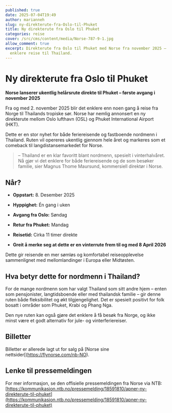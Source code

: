 ```yaml
---
published: true
date: 2025-07-04T19:49
author: marianneh
slug: ny-direkterute-fra-Oslo-til-Phuket
title: Ny direkterute fra Oslo til Phuket
categories: reise
cover: /src/cms/content/media/Norse-787-9-1.jpg
allow_comment: true
excerpt: Direkterute fra Oslo til Phuket med Norse fra november 2025 –
  enklere reise til Thailand.
---
```

# Ny direkterute fra Oslo til Phuket

**Norse lanserer ukentlig helårsrute direkte til Phuket – første avgang i november 2025**

Fra og med 2. november 2025 blir det enklere enn noen gang å reise fra Norge til Thailands tropiske sør. Norse har nemlig annonsert en ny direkterute mellom Oslo lufthavn (OSL) og Phuket International Airport (HKT).

Dette er en stor nyhet for både feriereisende og fastboende nordmenn i Thailand. Ruten vil opereres ukentlig gjennom hele året og markeres som et comeback til langdistansemarkedet for Norse.

> – Thailand er en klar favoritt blant nordmenn, spesielt i vinterhalvåret. Nå gjør vi det enklere for både feriereisende og de som besøker familie, sier Magnus Thome Maursund, kommersiell direktør i Norse.

## Når?

- **Oppstart:** 8. Desember 2025
- **Hyppighet:** Én gang i uken  
- **Avgang fra Oslo:** Søndag  
- **Retur fra Phuket:** Mandag  
- **Reisetid:** Cirka 11 timer direkte

- **Greit å merke seg at dette er en vinterrute frem til og med 8 April 2026**

Dette gir reisende en mer sømløs og komfortabel reiseopplevelse sammenlignet med mellomlandinger i Europa eller Midtøsten.

## Hva betyr dette for nordmenn i Thailand?
For de mange nordmenn som har valgt Thailand som sitt andre hjem – enten som pensjonister, langtidsboende eller med thailandsk familie – gir denne ruten både fleksibilitet og økt tilgjengelighet. Det er spesielt positivt for folk bosatt i områder som Phuket, Krabi og Phang Nga.

Den nye ruten kan også gjøre det enklere å få besøk fra Norge, og ikke minst være et godt alternativ for jule- og vinterferiereiser.

## Billetter
Billetter er allerede lagt ut for salg på [Norse sine nettsider[(https://flynorse.com/nb-NO).

## Lenke til pressemeldingen
For mer informasjon, se den offisielle pressemeldingen fra Norse via NTB:  
[https://kommunikasjon.ntb.no/pressemelding/18591810/apner-ny-direkterute-til-phuket](https://kommunikasjon.ntb.no/pressemelding/18591810/apner-ny-direkterute-til-phuket)
